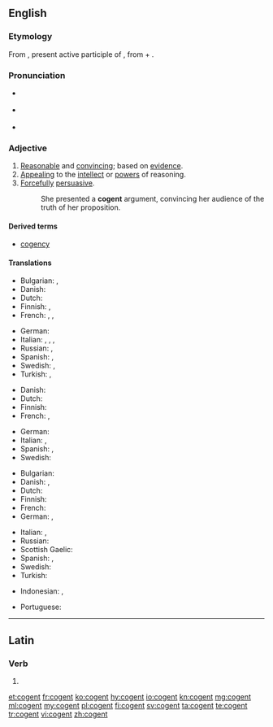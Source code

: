 ==English==
{{was wotd|2010|May|2}}

===Etymology===
From {{etyl|la|en}} {{m|la|cōgēns}}, present active participle of {{m|la|cōgō||drive together, compel}}, from {{m|la|cō}} + {{m|la|agō||drive}}.

===Pronunciation===
* {{a|UK}} {{IPA|/ˈkəʊdʒn̩t/|lang=en}}
* {{a|US}} {{IPA|/ˈkoʊdʒn̩t/|lang=en}}
* {{audio|en-us-cogent.ogg|Audio (US)|lang=en}}

===Adjective===
{{en-adj}}

# [[reasonable|Reasonable]] and [[convincing]]; based on [[evidence]].
# [[appealing|Appealing]] to the [[intellect]] or [[power]]s of reasoning.
# [[forcefully|Forcefully]] [[persuasive]].
#: She presented a '''cogent''' argument, convincing her audience of the truth of her proposition.

{{rfex}}

====Derived terms====
* [[cogency]]

====Translations====
{{trans-top|reasonable and convincing; based on evidence}}
* Bulgarian: {{t+|bg|състоятелен}}, {{t+|bg|достоверен}}
* Danish: {{t|da|overbevisende}}
* Dutch: {{t+|nl|overtuigend}}
* Finnish: {{t+|fi|järkevä}}, {{t|fi|järkiperäinen}}
* French: {{t+|fr|convaincant}}, {{t+|fr|persuasif}}, {{t+|fr|cohérent}}
{{trans-mid}}
* German: {{t+|de|überzeugend}}
* Italian: {{t|it|convincente}}, {{t|it|persuasivo}}, {{t|it|coherente}}, {{t+|it|coerente}}
* Russian: {{t+|ru|убедительный}}, {{t+|ru|достоверный}}
* Spanish: {{t|es|convencedor}}, {{t+|es|persuasivo}}
* Swedish: {{t+|sv|övertygande}}, {{t+|sv|bindande}} {{qualifier|law}}
* Turkish: {{t|tr|inandırıcı}}, {{t+|tr|mantıklı}}
{{trans-bottom}}

{{trans-top|appealing to the intellect or powers of reasoning}}
* Danish: {{t|da|overbevisende}}
* Dutch: {{t+|nl|overtuigend}}
* Finnish: {{t+|fi|järkevä}}
* French: {{t+|fr|intelligible}}, {{t+|fr|logique}}
{{trans-mid}}
* German: {{t+|de|überzeugend}}
* Italian: {{t+|it|intelligibile}}, {{t+|it|logico}}
* Spanish: {{t+|es|inteligible}}, {{t+|es|lógico}}
* Swedish: {{t+|sv|övertygande}}
{{trans-bottom}}

{{trans-top|forcefully persuasive}}
* Bulgarian: {{t+|bg|убедителен}}
* Danish: {{t|da|overbevisende}}, {{t|da|slagkraftig}}
* Dutch: {{t+|nl|overtuigend}}
* Finnish: {{t|fi|vakuuttava}}
* French: {{t+|fr|irréfutable}}
* German: {{t+|de|überzeugend}}, {{t+|de|schlagend}}
{{trans-mid}}
* Italian: {{t+|it|irrefutabile}}, {{t|it|inconfutabile}}
* Russian: {{t+|ru|убедительный}}
* Scottish Gaelic: {{t|gd|làidir}}
* Spanish: {{t+|es|irrefutable}}, {{t+|es|irrebatible}}
* Swedish: {{t+|sv|övertygande}}
* Turkish: {{t|tr|ikna edici}}
{{trans-bottom}}

{{checktrans-top}}
* Indonesian: {{t-check|id|yakin|alt=meyakinkan}}, {{t-check|id|telak}}
{{trans-mid}}
* Portuguese: {{t-check|pt|coerente}}
{{trans-bottom}}

----

==Latin==

===Verb===
{{la-verb-form|cōgent}}

# {{inflection of|cōgō||3|p|futr|actv|indc|lang=la}}

[[et:cogent]]
[[fr:cogent]]
[[ko:cogent]]
[[hy:cogent]]
[[io:cogent]]
[[kn:cogent]]
[[mg:cogent]]
[[ml:cogent]]
[[my:cogent]]
[[pl:cogent]]
[[fi:cogent]]
[[sv:cogent]]
[[ta:cogent]]
[[te:cogent]]
[[tr:cogent]]
[[vi:cogent]]
[[zh:cogent]]
